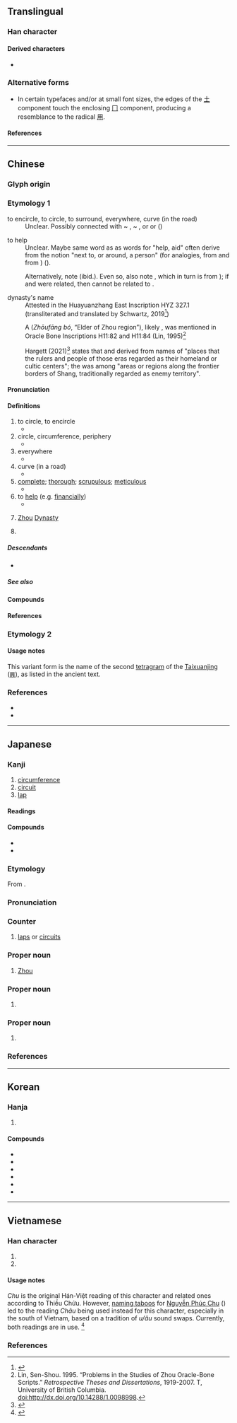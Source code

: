 {{also|固|週}}
{{character info}}
{{character info|0x2F83F}}
==Translingual==
{{stroke order|strokes=8}}

===Han character===
{{Han char|rn=30|rad=口|as=05|sn=8|four=77220|canj=BGR|ids=⿵⺆𠮷(GTJV),⿵⺆⿻一古,⿵⺆⿱𰀁口(HK)}}

====Derived characters====
* {{l|mul|[[倜]], [[凋]], [[調]]([[调]]), [[啁]], [[徟]], [[淍]], [[惆]], [[婤]], [[綢]]([[绸]]), [[琱]], [[椆]], [[晭]], [[賙]]([[赒]]), [[禂]], [[碉]], [[睭]], [[稠]], [[皗]], [[裯]], [[蜩]], [[輖]]([[𫐏]]), [[錭]], [[鯛]]([[鲷]]), [[騆]], [[䓟]], [[㓮]], [[郮]], [[彫]], [[翢]], [[雕]], [[鵰]]([[𫛲]]), [[奝]], [[霌]], [[週]], [[𥮐]], [[𥺝]], [[𦈺]], [[𦩍]], [[𡕐]]}}

===Alternative forms===
* In certain typefaces and/or at small font sizes, the edges of the [[土]] component touch the enclosing [[冂]] component, producing a resemblance to the radical [[用]].

====References====
{{Han ref|kx=0181.360|dkj=03441|dj=0400.050|hdz=10606.030|uh=5468}}
{{Han ref|uh=2F83F}}

----

==Chinese==

===Glyph origin===
{{Han etym}}

===Etymology 1===
{{zh-forms|alt=𠄗,𠕛,𠣘,淍}}

;to encircle, to circle, to surround, everywhere, curve (in the road)
:Unclear. Possibly connected with {{cog|bo|tr=gču-ba}} ~ {{m|bo|tr=lču-ba|t=screw}}, {{m|bo|tr=gčud-ba}} ~ {{m|bo|tr=lčub-ba|t=turn, twist, plait, braid}}, or {{cog|th|ดิ้ว||club, stick; strips of rattan or bamboo bent in a circle to which ribs of a cage are fastened}} or {{cog|km|ជួត||to wind; to wrap around; to wear a turban}} ({{zh-ref|Schuessler, 2007}})

;to help
:Unclear. Maybe same word as {{zh-l|周|to surround}} as words for "help, aid" often derive from the notion "next to, or around, a person" (for analogies, {{och-l|佐|to assist < to be on one's left-side}} from {{och-l|左|left|id=1}} and {{och-l|佑|to assist < to be on one's right-side}} from {{och-l|右||right|id=1}}) ({{zh-ref|Schuessler, 2007}}).

:Alternatively, note {{cog|km|ជួយ||to help, assist; to support; to rescue, save}} (ibid.). Even so, also note {{cog|th|ช่วย}}, which in turn is from {{w|Middle Chinese}} {{ltc-l|助}}); if {{cog|km|ជួយ}} and {{cog|th|ช่วย}} were related, then {{cog|km|ជួយ}} cannot be related to {{w|Old Chinese}} {{och-l|周}}.

;dynasty's name
:Attested in the Huayuanzhang East {{w|Oracle Bone}} Inscription HYZ 327.1 (transliterated and translated by Schwartz, 2019<ref>{{cite-book|author=Schwartz, A.|title=The Oracle Bone Inscriptions from Huayuanzhuang East: Translated with an Introduction and Commentary|year=2019|isbn=9781501505294|doi=https://doi.org/10.1515/9781501505294|location=Boston, Berlin|publisher=De Gruyter Mouton}}</ref>)
::{{zh-x|^周 入 亖{sì}|'''Zhou''' contributes four|CL-PC|ref=}}

:A {{lang|zh|周方白}} (''Zhōufāng bó'', “Elder of Zhou region”), likely {{w|King Wen of Zhou}}, was mentioned in Oracle Bone Inscriptions H11:82 and H11:84 (Lin, 1995)<ref>Lin, Sen-Shou. 1995. “Problems in the Studies of Zhou Oracle-Bone Scripts.” ''Retrospective Theses and Dissertations'', 1919-2007. T, University of British Columbia. doi:http://dx.doi.org/10.14288/1.0098998.</ref>

:Hargett (2021)<ref>{{cite-journal|author= Hargett, James|year= 2021|title= Anchors of Stability: Place-Names in Early China|journal=Sino-Platonic Papers|editor=Mair, Victor|issue=312|titleurl=http://www.sino-platonic.org/complete/spp312_chinese_place_names.pdf}}</ref> states that {{zh-l|^商}} and {{zh-l|^周}} derived from names of "places that the rulers and people of those eras regarded as their homeland or cultic centers"; the {{zh-l|周方|tr=Zhōufāng|Zhou region}} was among "areas or regions along the frontier borders of Shang, traditionally regarded as enemy territory".

====Pronunciation====
{{zh-pron
|m=zhōu
|m-s=
|c=zau1
|c-t=ziu1
|g=
|h=pfs=chû;gd=zu1
|j=
|md=ciŭ
|mn=ml,tw,sg:chiu
|mn-t=ziu1
|w=1tseu
|x=
|mc=y
|oc=y
|ma=y
|cat=n,pn,v
}}

====Definitions====
{{zh-hanzi}}

# to circle, to encircle
#* {{zh-x|齊-師 敗 績。逐 之，三 周 華-不-注。|The Qi troops were completely defeated. Jin forces pursued the Qi army, whose remnants thrice '''circled''' Mount Huabuzhu.|ref=Zuozhuan}}
# circle, circumference, periphery
#* {{zh-x|大-城 不可以 不-完，郭-周 不可以 外-通，……。|The city's main walls must not be incompletely built, nor the '''peripheral''' suburban walls penetrable from outsides, [...].|ref=Guanzi}}
# everywhere
#* {{zh-x|自 西 徂 東、周 爰 執事。|From the west to the east, '''everywhere''' he was at work.|ref=Shijing}}
# curve (in a road)
#* {{zh-x|有 杕 之 杜，生 于 道-周。|There's a solitary {{w|Pyrus betulifolia|birchleaf pear tree}}, that grows on the road's '''curve'''.|ref=Shijing}}
# [[complete]]; [[thorough]]; [[scrupulous]]; [[meticulous]]
#* {{zh-x|子曰：「君子 周 而 不比，小人 比 而 不周。」|The Master said: "The gentleman is '''inclusive''' and not partial; the villain is partial and not '''inclusive'''."|ref=Lunyu}}
# to [[help]] (e.g. [[financially]])
#* {{zh-x|靡 人 不 周、無 不能 止。|There is no one who has not '''helped''' [the people]; They have not refrained on the ground of being unable.|ref=Shijing}}
# {{lb|zh|historical}} {{zh-div|朝}} [[Zhou]] [[dynasty|Dynasty]]
# {{surname|zh}}
#: {{zh-x|^周 ^恩-來|{{w|Zhou Enlai|'''Zhou''' Enlai / '''Chou''' En-Lai}} (the first Premier of the People's Republic of China)}}

=====Descendants=====
* {{desc|bor=1|en|Zhou|Chou|Chow|Chau|Chew|Chiu}}

=====See also=====
{{zh-Chinese dynasties}}

====Compounds====
{{zh-der|周全|周禮|岐周|不周|周情孔思|周室|圓周運動|周而不比|周邊|周邊設備|周章狼狽|周氏|不周山|周程張朱|周全方便|周晬|周內|四周|周天|周遊|周密|周詳|周遭|圓周|慮無不周|慮周行果|周置|周覽|周轉|周角|周給|周堂|周濟|周南|周事|周波|後周|周行|周急|周道|周急繼乏|周而復始|周公吐哺|周章|不周風|周延|周緣|寬打周遭|如所周知|宛轉周折|二周|周期彗星|宗周鐘|宗周|夢周公|周正|圓周率|周易|不周到|嫠憂宗周|周旋|周方|周忌|不周延|大費周章|周備|周匝|周圍|周口店:[[Zhoukoudian]]|周遍|周遮|周髀|圓周角|周郎癖|周旋到底|八步周行|周朝|周郎顧曲|周頌|周郎|周轉不靈|周身|周誥|周衛|周浹|周流|周折|周恤|周官|周召共和|周召|周原|周年|北周|周至|周書|周到|周率|大費周折|伊周|光周期|不食周粟|假意周旋|周年視差|成周|眾所周知|會合周期|朋黨比周|比周|牙周病|深文周納|禮數周到|智周|白馬歸周|煞費周章|東周|有周|新聞周刊|譙周獨笑|西周|顧曲周郎|試周|逸周書|費周章|莊周夢蝶|周潭|周塘|周老嘴|周臺|徐周|周楊|周樓|周寨|大周|小周|周巷|周字框|周家灣|周溪|周集|牙周|周口:[[Zhoukou]]}}

====References====
<references/>

===Etymology 2===
{{zh-see|週}}

====Usage notes====
This variant form is the name of the second [[tetragram]] of the [[Taixuanjing]] ([[𝌇]]), as listed in the ancient text.

===References===
* {{R:yue:Hanzi}}
* {{R:twedu|A00559}}

{{zh-cat|Beginning}}

----

==Japanese==

===Kanji===
{{ja-kanji|grade=4|rs=口05}}

# [[circumference]]
# [[circuit]]
# [[lap]]

====Readings====
{{ja-readings
|goon=しゅ<しゆ, す
|kanon=しゅう<しう
|kun=まわ-り, あまね-し, あまね-く, めぐ-る
}}

====Compounds====
* {{ja-r|周%南|^しゅう%なん|[[w:Shūnan|Shūnan]]}}
* {{ja-r|周%波%数|しゅう%は%すう|[[frequency]]}}

===Etymology===
{{ja-kanjitab|しゅう|yomi=o}}
From {{bor|ja|ltc|周|sort=しゅう}}.

===Pronunciation===
{{ja-pron|yomi=kanon|しゅう|acc=1|acc_ref=DJR,NHK}}

===Counter===
{{ja-pos|counter|しゅう|hhira=しう}}

# [[lap]]s or [[circuit]]s

===Proper noun===
{{wikipedia|lang=ja}}
{{ja-pos|proper|しゅう|hhira=しう}}

# [[Zhou]]

===Proper noun===
{{ja-pos|proper|まこと}}

# {{given name|ja|male|sort=まこと}}

===Proper noun===
{{ja-pos|proper|あまね}}

# {{given name|ja|male|sort=あまね}}
#: {{ja-usex|[[w:ja:西周 (啓蒙家)|西'''周''']]|^にし ^'''あまね'''|{{w|Nishi Amane|Nishi '''Amane'''}} {{gloss|Meiji period philosopher}}}}

===References===
<references/>

----

==Korean==

===Hanja===
{{ko-hanja|두루|주}}

# {{rfdef|ko|sort=口05}}

====Compounds====
* {{ko-l|周圍|주위}}
* {{ko-l|周全|주전}}
* {{ko-l|周年|주년}}
* {{ko-l|周邊|주변}}
* {{ko-l|周波數|주파수}}
* {{ko-l|周到綿密|주도면밀}}

----

==Vietnamese==

===Han character===
{{vi-readings|rs=口05
|nom=[[chu]]-tdcntd;tdcndg;gdhn, [[châu]]-tdcntd;gdhn
|hanviet=[[chu]]-tdcntd;tchvtd, [[châu]]-taberd
|phienthiet=
}}

# {{han tu form of|Chu|{{surname|vi}}.}}
# {{han tu form of|Châu|{{surname|vi}}.}}

====Usage notes====
''Chu'' is the original Hán-Việt reading of this character and related ones according to Thiều Chửu. However, [[:w:Naming taboo|naming taboos]] for [[:w:Nguyễn Phúc Chu|Nguyễn Phúc Chu]] ({{link|vi|阮}}{{link|vi|福}}{{link|vi|淍}}) led to the reading ''Châu'' being used instead for this character, especially in the south of Vietnam, based on a tradition of ''u/âu'' sound swaps. Currently, both readings are in use. <ref>{{cite-web|url=https://nhacxua.vn/nhung-tu-ky-huy-cua-nguoi-nam-bo/|title=Những từ “kỵ húy” của người Nam bộ|author=Thiếu Khanh|work=Nhạc Xưa Thời Báo|date=2019-07-07}}</ref>

===References===
{{reflist}}